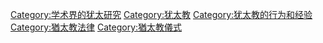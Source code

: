 {{Commonscat|Jewish law and rituals}}

[[Category:学术界的犹太研究|Category:学术界的犹太研究]]
[[Category:犹太教|Category:犹太教]]
[[Category:犹太教的行为和经验|Category:犹太教的行为和经验]]
[[Category:猶太教法律|Category:猶太教法律]]
[[Category:猶太教儀式|Category:猶太教儀式]]
